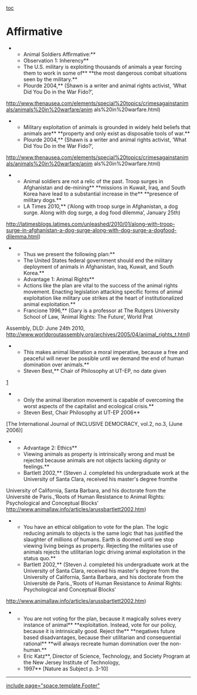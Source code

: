 [[toc]]
=Affirmative= 

**Animal Soldiers Affirmative:**
**Observation 1: Inherency**
**The U.S. military is exploiting thousands of animals a year forcing them to work in some of** **the most dangerous combat situations seen by the military.**
**Plourde 2004,** (Shawn is a writer and animal rights activist, ‘What Did You Do in the War Fido?’,
[[http://www.thenausea.com/elements/special%20topics/crimesagainstanimals/animals%20in%20warfare/anim]]
als%20in%20warfare.html)

**Military exploitation of animals is grounded in widely held beliefs that animals are** **property and only exist as disposable tools of war.**
**Plourde 2004,** (Shawn is a writer and animal rights activist, ‘What Did You Do in the War Fido?’,
[[http://www.thenausea.com/elements/special%20topics/crimesagainstanimals/animals%20in%20warfare/anim]]
als%20in%20warfare.html)

**Animal soldiers are not a relic of the past. Troop surges in Afghanistan and de-mining** **missions in Kuwait, Iraq, and South Korea have lead to a substantial increase in the** **presence of military dogs.**
**LA Times 2010,** (‘Along with troop surge in Afghanistan, a dog surge. Along with dog surge, a dog food dilemma’, January 25th)
[[http://latimesblogs.latimes.com/unleashed/2010/01/along-with-troop-surge-in-afghanistan-a-dog-surge-along-with-dog-surge-a-dogfood-dilemma.html]])

**Thus we present the following plan:**
**The United States federal government should end the military deployment of animals in Afghanistan, Iraq, Kuwait, and South Korea.**
**Advantage 1: Animal Rights**
**Actions like the plan are vital to the success of the animal rights movement. Enacting legislation attacking specific forms of animal exploitation like military use strikes at the heart of institutionalized animal exploitation.**
**Francione 1996,** (Gary is a professor at The Rutgers University School of Law, ‘Animal Rights: The Future’, World Prat
Assembly, DLD: June 24th 2010, [[http://www.worldproutassembly.org/archives/2005/04/animal_rights_t.html]])

**This makes animal liberation a moral imperative, because a free and peaceful will never be possible until we demand the end of human domination over animals.**
**Steven Best,** Chair of Philosophy at UT-EP, no date given
[http://www.animalliberationfront.com/Philosophy/ARNewEnlightenment.htm]
**Only the animal liberation movement is capable of overcoming the worst aspects of the capitalist and ecological crisis.**
**Steven Best, Chair Philosophy at UT-EP 2006**
[The International Journal of INCLUSIVE DEMOCRACY, vol.2, no.3, (June 2006)]
**Advantage 2: Ethics**
**Viewing animals as property is intrinsically wrong and must be rejected because animals are not objects lacking dignity or feelings.**
**Bartlett 2002,** (Steven J. completed his undergraduate work at the University of Santa Clara, received his master's degree fromthe
University of California, Santa Barbara, and his doctorate from the Université de Paris.,‘Roots of Human Resistance to Animal Rights:
Psychological and Conceptual Blocks’
[[http://www.animallaw.info/articles/arussbartlett2002.htm]])
**You have an ethical obligation to vote for the plan. The logic reducing animals to objects is the same logic that has justified the slaughter of millions of humans. Earth is doomed until we stop viewing living beings as property. Rejecting the militaries use of animals rejects the utilitarian logic driving animal exploitation in the status quo.**
**Bartlett 2002,** (Steven J. completed his undergraduate work at the University of Santa Clara, received his master's degree from the University of California, Santa Barbara, and his doctorate from the Université de Paris.,‘Roots of Human Resistance to Animal Rights: Psychological and Conceptual Blocks’
[[http://www.animallaw.info/articles/arussbartlett2002.htm]])

**You are not voting for the plan, because it magically solves every instance of animal** **exploitation. Instead, vote for our policy, because it is intrinsically good. Reject the** **negatives future based disadvantages, because their utilitarian and consequential rational** **will always recreate human domination over the non-human.**
**Eric Katz**, Director of Science, Technology, and Society Program at the New Jersey Institute of Technology,
**1997** [Nature as Subject p. 3-10]



----



[[include page="space.template.Footer"]]